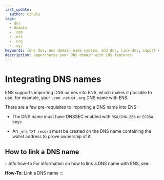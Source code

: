 ```yaml
---
last_update:
  author: cthulu
tags:
  - dns
  - domain
  - .com
  - .net
  - .org
  - .xyz
keywords: [ens dns, ens domain name system, add dns, link dns, import dns, integrate dns, use dns with ens, use ens with dns, use ens with domain name, com, net, org, xyz]
description: Supercharge your DNS domain with ENS features!
---
```


# Integrating DNS names
ENS supports importing DNS names into ENS, which makes it possible to use, for example, your `.com` `.net` or `.org` DNS name with ENS.
  
There are a few pre-requisites to importing a DNS name into ENS:

 - The DNS name must have DNSSEC enabled with `RSA/SHA-256` or `ECDSA` keys
   
 - An `_ens` `TXT record` must be created on the DNS name containing the wallet address to prove ownership of it.

## How to link a DNS name
:::info how-to
For information on how to link a DNS name with ENS, see:
<Link to="/howto/integrate-dns"><b>How-To:</b> Link a DNS name</Link>
:::
